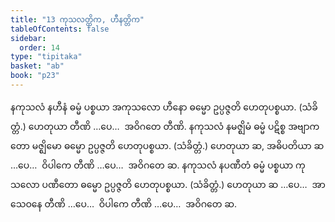 ```yaml
---
title: "13 ကုသလတ္တိက, ဟီနတ္တိက"
tableOfContents: false
sidebar:
  order: 14
type: "tipitaka"
basket: "ab"
book: "p23"
---
```



<DynamicBreadcrumb />

<Division number="17" book="p23" e="ch" v="40" p="408">

<Paragraph number="60" book="p23">
နကုသလံ နဟီနံ ဓမ္မံ ပစ္စယာ အကုသလော ဟီနော ဓမ္မော ဥပ္ပဇ္ဇတိ ဟေတုပစ္စယာ. (သံခိတ္တံ.) ဟေတုယာ တီဏိ …ပေ…  အဝိဂတေ တီဏိ.
</Paragraph>

<Paragraph number="61" book="p23">
နကုသလံ နမဇ္ဈိမံ ဓမ္မံ ပဋိစ္စ အဗျာကတော မဇ္ဈိမော ဓမ္မော ဥပ္ပဇ္ဇတိ ဟေတုပစ္စယာ. (သံခိတ္တံ.) ဟေတုယာ ဆ, အဓိပတိယာ ဆ …ပေ…  ဝိပါကေ တီဏိ …ပေ…  အဝိဂတေ ဆ.
</Paragraph>

<Paragraph number="62" book="p23">
နကုသလံ နပဏီတံ ဓမ္မံ ပစ္စယာ ကုသလော ပဏီတော ဓမ္မော ဥပ္ပဇ္ဇတိ ဟေတုပစ္စယာ. (သံခိတ္တံ.) ဟေတုယာ ဆ …ပေ…  အာသေဝနေ တီဏိ …ပေ…  ဝိပါကေ တီဏိ …ပေ…  အဝိဂတေ ဆ.
</Paragraph>
</Division>